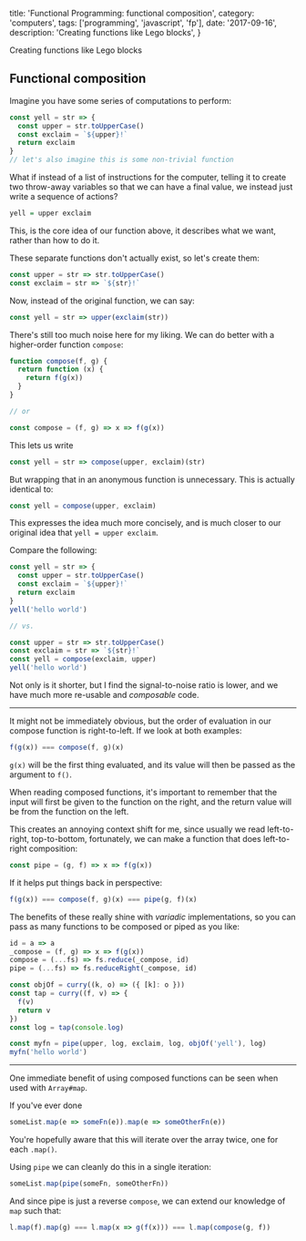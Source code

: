 
  title: 'Functional Programming: functional composition',
  category: 'computers',
  tags: ['programming', 'javascript', 'fp'],
  date: '2017-09-16',
  description: 'Creating functions like Lego blocks',
}


Creating functions like Lego blocks

## Functional composition

Imagine you have some series of computations to perform:

```javascript
const yell = str => {
  const upper = str.toUpperCase()
  const exclaim = `${upper}!`
  return exclaim
}
// let's also imagine this is some non-trivial function
```

What if instead of a list of instructions for the computer, telling it to create two throw-away variables so that we can have a final value, we instead just write a sequence of actions?

```haskell
yell = upper exclaim
```

This, is the core idea of our function above, it describes what we want, rather than how to do it.

These separate functions don't actually exist, so let's create them:

```javascript
const upper = str => str.toUpperCase()
const exclaim = str => `${str}!`
```

Now, instead of the original function, we can say:

```javascript
const yell = str => upper(exclaim(str))
```

There's still too much noise here for my liking. We can do better with a higher-order function `compose`:

```javascript
function compose(f, g) {
  return function (x) {
    return f(g(x))
  }
}

// or

const compose = (f, g) => x => f(g(x))
```

This lets us write

```javascript
const yell = str => compose(upper, exclaim)(str)
```

But wrapping that in an anonymous function is unnecessary. This is actually identical to:

```javascript
const yell = compose(upper, exclaim)
```

This expresses the idea much more concisely, and is much closer to our original idea that `yell = upper exclaim`.

Compare the following:

```javascript
const yell = str => {
  const upper = str.toUpperCase()
  const exclaim = `${upper}!`
  return exclaim
}
yell('hello world')

// vs.

const upper = str => str.toUpperCase()
const exclaim = str => `${str}!`
const yell = compose(exclaim, upper)
yell('hello world')
```

Not only is it shorter, but I find the signal-to-noise ratio is lower, and we have much more re-usable and _composable_ code.

---

It might not be immediately obvious, but the order of evaluation in our compose function is right-to-left. If we look at both examples:

```javascript
f(g(x)) === compose(f, g)(x)
```

`g(x)` will be the first thing evaluated, and its value will then be passed as the argument to `f()`.

When reading composed functions, it's important to remember that the input will first be given to the function on the right, and the return value will be from the function on the left.

This creates an annoying context shift for me, since usually we read left-to-right, top-to-bottom, fortunately, we can make a function that does left-to-right composition:

```javascript
const pipe = (g, f) => x => f(g(x))
```

If it helps put things back in perspective:

```javascript
f(g(x)) === compose(f, g)(x) === pipe(g, f)(x)
```

The benefits of these really shine with _variadic_ implementations, so you can pass as many functions to be composed or piped as you like:

```javascript
id = a => a
_compose = (f, g) => x => f(g(x))
compose = (...fs) => fs.reduce(_compose, id)
pipe = (...fs) => fs.reduceRight(_compose, id)

const objOf = curry((k, o) => ({ [k]: o }))
const tap = curry((f, v) => {
  f(v)
  return v
})
const log = tap(console.log)

const myfn = pipe(upper, log, exclaim, log, objOf('yell'), log)
myfn('hello world')
```

---

One immediate benefit of using composed functions can be seen when used with `Array#map`.

If you've ever done

```javascript
someList.map(e => someFn(e)).map(e => someOtherFn(e))
```

You're hopefully aware that this will iterate over the array twice, one for each `.map()`.

Using `pipe` we can cleanly do this in a single iteration:

```javascript
someList.map(pipe(someFn, someOtherFn))
```

And since pipe is just a reverse `compose`, we can extend our knowledge of `map` such that:

```javascript
l.map(f).map(g) === l.map(x => g(f(x))) === l.map(compose(g, f))
```
